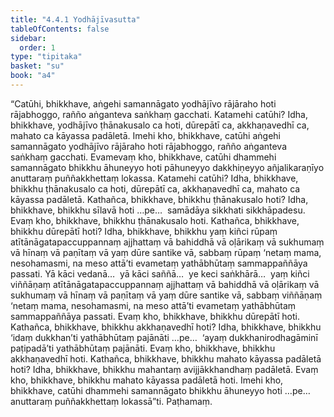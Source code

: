 ```yaml
---
title: "4.4.1 Yodhājīvasutta"
tableOfContents: false
sidebar:
  order: 1
type: "tipitaka"
basket: "su"
book: "a4"
---
```



<DynamicBreadcrumb />

<Division number="181" book="a4" bookNo="15" page="490">

<Paragraph number="1098" book="a4">
“Catūhi, bhikkhave, aṅgehi samannāgato yodhājīvo rājāraho hoti rājabhoggo, rañño aṅganteva saṅkhaṃ gacchati. Katamehi catūhi? Idha, bhikkhave, yodhājīvo ṭhānakusalo ca hoti, dūrepātī ca, akkhaṇavedhī ca, mahato ca kāyassa padāletā. Imehi kho, bhikkhave, catūhi aṅgehi samannāgato yodhājīvo rājāraho hoti rājabhoggo, rañño aṅganteva saṅkhaṃ gacchati. Evamevaṃ kho, bhikkhave, catūhi dhammehi samannāgato bhikkhu āhuneyyo hoti pāhuneyyo dakkhiṇeyyo añjalikaraṇīyo anuttaraṃ puññakkhettaṃ lokassa. Katamehi catūhi? Idha, bhikkhave, bhikkhu ṭhānakusalo ca hoti, dūrepātī ca, akkhaṇavedhī ca, mahato ca kāyassa padāletā.
</Paragraph>

<Paragraph number="1099" book="a4">
Kathañca, bhikkhave, bhikkhu ṭhānakusalo hoti? Idha, bhikkhave, bhikkhu sīlavā hoti …pe…  samādāya sikkhati sikkhāpadesu. Evaṃ kho, bhikkhave, bhikkhu ṭhānakusalo hoti.
</Paragraph>

<Paragraph number="1100" book="a4">
Kathañca, bhikkhave, bhikkhu dūrepātī hoti? Idha, bhikkhave, bhikkhu yaṃ kiñci rūpaṃ atītānāgatapaccuppannaṃ ajjhattaṃ vā bahiddhā vā oḷārikaṃ vā sukhumaṃ vā hīnaṃ vā paṇītaṃ vā yaṃ dūre santike vā, sabbaṃ rūpaṃ ‘netaṃ mama, nesohamasmi, na meso attā’ti evametaṃ yathābhūtaṃ sammappaññāya passati. Yā kāci vedanā…  yā kāci saññā…  ye keci saṅkhārā…  yaṃ kiñci viññāṇaṃ atītānāgatapaccuppannaṃ ajjhattaṃ vā bahiddhā vā oḷārikaṃ vā sukhumaṃ vā hīnaṃ vā paṇītaṃ vā yaṃ dūre santike vā, sabbaṃ viññāṇaṃ ‘netaṃ mama, nesohamasmi, na meso attā’ti evametaṃ yathābhūtaṃ sammappaññāya passati. Evaṃ kho, bhikkhave, bhikkhu dūrepātī hoti.
</Paragraph>

<Paragraph number="1101" book="a4">
Kathañca, bhikkhave, bhikkhu akkhaṇavedhī hoti? Idha, bhikkhave, bhikkhu ‘idaṃ dukkhan’ti yathābhūtaṃ pajānāti …pe…  ‘ayaṃ dukkhanirodhagāminī paṭipadā’ti yathābhūtaṃ pajānāti. Evaṃ kho, bhikkhave, bhikkhu akkhaṇavedhī hoti.
</Paragraph>

<Paragraph number="1102" book="a4">
Kathañca, bhikkhave, bhikkhu mahato kāyassa padāletā hoti? Idha, bhikkhave, bhikkhu mahantaṃ avijjākkhandhaṃ padāletā. Evaṃ kho, bhikkhave, bhikkhu mahato kāyassa padāletā hoti. Imehi kho, bhikkhave, catūhi dhammehi samannāgato bhikkhu āhuneyyo hoti …pe…  anuttaraṃ puññakkhettaṃ lokassā”ti.

</Paragraph>
</Division>

<Paragraph number="1103" type="center" book="a4">
Paṭhamaṃ.
</Paragraph>
